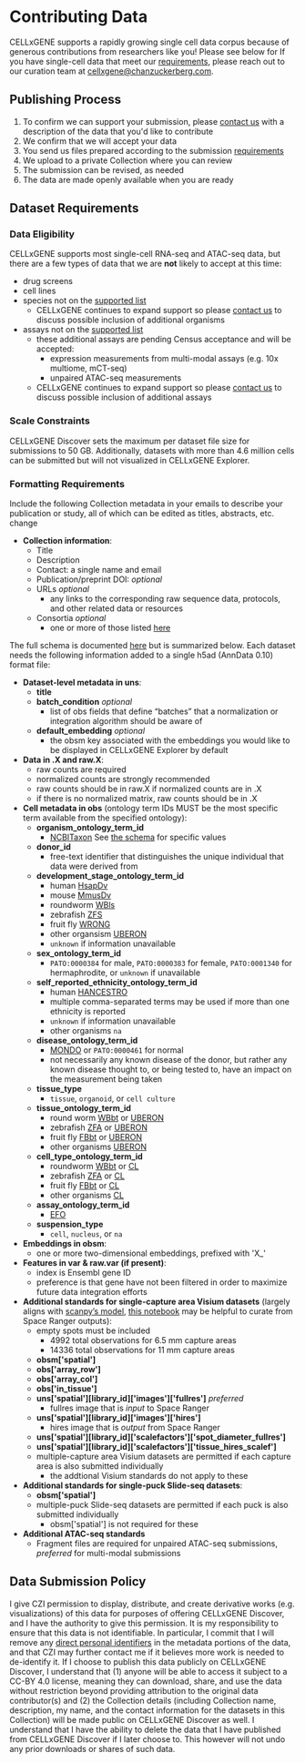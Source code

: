 # Contributing Data

CELLxGENE supports a rapidly growing single cell data corpus because of generous contributions from researchers like you! Please see below for If you have single-cell data that meet our [requirements](#dataset-requirements), please reach out to our curation team at [cellxgene@chanzuckerberg.com](mailto:cellxgene@chanzuckerberg.com).

## Publishing Process

1. To confirm we can support your submission, please [contact us] with a description of the data that you'd like to contribute
2. We confirm that we will accept your data
3. You send us files prepared according to the submission [requirements](#dataset-requirements)
4. We upload to a private Collection where you can review
5. The submission can be revised, as needed
6. The data are made openly available when you are ready

## Dataset Requirements

### Data Eligibility

CELLxGENE supports most single-cell RNA-seq and ATAC-seq data, but there are a few types of data that we are **not** likely to accept at this time:

- drug screens
- cell lines
- species not on the [supported list](https://chanzuckerberg.github.io/single-cell-curation/latest-schema.html#organism_ontology_term_id)
  - CELLxGENE continues to expand support so please [contact us] to discuss possible inclusion of additional organisms
- assays not on the [supported list](https://github.com/chanzuckerberg/cellxgene-census/blob/main/docs/census_accepted_assays.csv)
  - these additional assays are pending Census acceptance and will be accepted:
    - expression measurements from multi-modal assays (e.g. 10x multiome, mCT-seq)
    - unpaired ATAC-seq measurements
  - CELLxGENE continues to expand support so please [contact us] to discuss possible inclusion of additional assays

### Scale Constraints

CELLxGENE Discover sets the maximum per dataset file size for submissions to 50 GB. Additionally, datasets with more than 4.6 million cells can be submitted but will not visualized in CELLxGENE Explorer.

### Formatting Requirements

Include the following Collection metadata in your emails to describe your publication or study, all of which can be edited as titles, abstracts, etc. change

- **Collection information**:
  - Title
  - Description
  - Contact: a single name and email
  - Publication/preprint DOI: _optional_
  - URLs _optional_
    - any links to the corresponding raw sequence data, protocols, and other related data or resources
  - Consortia _optional_
    - one or more of those listed [here](https://github.com/chanzuckerberg/single-cell-data-portal/blob/main/backend/layers/common/validation.py#L12)

The full schema is documented [here](https://chanzuckerberg.github.io/single-cell-curation/latest-schema.html) but is summarized below. Each dataset needs the following information added to a single h5ad (AnnData 0.10) format file:

- **Dataset-level metadata in uns**:
  - **title**
  - **batch_condition** _optional_
    - list of obs fields that define “batches” that a normalization or integration algorithm should be aware of
  - **default_embedding** _optional_
    - the obsm key associated with the embeddings you would like to be displayed in CELLxGENE Explorer by default
- **Data in .X and raw.X**:
  - raw counts are required
  - normalized counts are strongly recommended
  - raw counts should be in raw.X if normalized counts are in .X
  - if there is no normalized matrix, raw counts should be in .X
- **Cell metadata in obs** (ontology term IDs MUST be the most specific term available from the specified ontology):
  - **organism_ontology_term_id**
    - [NCBITaxon] See [the schema](https://chanzuckerberg.github.io/single-cell-curation/latest-schema.html#organism_ontology_term_id) for specific values
  - **donor_id**
    - free-text identifier that distinguishes the unique individual that data were derived from
  - **development_stage_ontology_term_id**
    - human [HsapDv]
    - mouse [MmusDv]
    - roundworm [WBls](https://www.ebi.ac.uk/ols4/ontologies/wbls/classes/http%253A%252F%252Fpurl.obolibrary.org%252Fobo%252FWBls_0000825?lang=en)
    - zebrafish [ZFS](https://www.ebi.ac.uk/ols4/ontologies/zfs)
    - fruit fly [WRONG](https://www.ebi.ac.uk/ols/ontologies/hsapdv)
    - other organsism [UBERON](https://www.ebi.ac.uk/ols4/ontologies/uberon/classes/http%253A%252F%252Fpurl.obolibrary.org%252Fobo%252FUBERON_0000105)
    - `unknown` if information unavailable
  - **sex_ontology_term_id**
    - `PATO:0000384` for male, `PATO:0000383` for female, `PATO:0001340` for hermaphrodite, or `unknown` if unavailable
  - **self_reported_ethnicity_ontology_term_id**
    - human [HANCESTRO]
    - multiple comma-separated terms may be used if more than one ethnicity is reported
    - `unknown` if information unavailable
    - other organisms `na`
  - **disease_ontology_term_id**
    - [MONDO] or `PATO:0000461` for normal
    - not necessarily any known disease of the donor, but rather any known disease thought to, or being tested to, have an impact on the measurement being taken
  - **tissue_type**
    - `tissue`, `organoid`, or `cell culture`
  - **tissue_ontology_term_id**
    - round worm [WBbt](https://www.ebi.ac.uk/ols4/ontologies/wbbt/classes/http%253A%252F%252Fpurl.obolibrary.org%252Fobo%252FWBbt_0005766) or [UBERON]
    - zebrafish [ZFA](https://www.ebi.ac.uk/ols4/ontologies/zfa/classes/http%253A%252F%252Fpurl.obolibrary.org%252Fobo%252FZFA_0100000?lang=en) or [UBERON]
    - fruit fly [FBbt](https://www.ebi.ac.uk/ols4/ontologies/fbbt) or [UBERON]
    - other organisms [UBERON]
  - **cell_type_ontology_term_id**
    - roundworm [WBbt](https://www.ebi.ac.uk/ols4/ontologies/wbbt/classes/http%253A%252F%252Fpurl.obolibrary.org%252Fobo%252FWBbt_0004017) or [CL]
    - zebrafish [ZFA](https://www.ebi.ac.uk/ols4/ontologies/zfa/classes/http%253A%252F%252Fpurl.obolibrary.org%252Fobo%252FZFA_0009000) or [CL]
    - fruit fly [FBbt](https://www.ebi.ac.uk/ols4/ontologies/fbbt/classes/http%253A%252F%252Fpurl.obolibrary.org%252Fobo%252FFBbt_00007002) or [CL]
    - other organisms [CL]
  - **assay_ontology_term_id**
    - [EFO]
  - **suspension_type**
    - `cell`, `nucleus`, or `na`
- **Embeddings in obsm**:
  - one or more two-dimensional embeddings, prefixed with 'X\_'
- **Features in var & raw.var (if present)**:
  - index is Ensembl gene ID
  - preference is that gene have not been filtered in order to maximize future data integration efforts
- **Additional standards for single-capture area Visium datasets** (largely aligns with [scanpy’s model](https://scanpy.readthedocs.io/en/stable/generated/scanpy.read_visium.html), [this notebook](https://github.com/Lattice-Data/lattice-tools/blob/main/cellxgene_resources/curation_visium.ipynb) may be helpful to curate from Space Ranger outputs):
  - empty spots must be included
    - 4992 total observations for 6.5 mm capture areas
    - 14336 total observations for 11 mm capture areas
  - **obsm['spatial']**
  - **obs['array_row']**
  - **obs['array_col']**
  - **obs['in_tissue']**
  - **uns['spatial'][library_id]['images']['fullres']** _preferred_
    - fullres image that is _input_ to Space Ranger
  - **uns['spatial'][library_id]['images']['hires']**
    - hires image that is _output_ from Space Ranger
  - **uns['spatial'][library_id]['scalefactors']['spot_diameter_fullres']**
  - **uns['spatial'][library_id]['scalefactors']['tissue_hires_scalef']**
  - multiple-capture area Visium datasets are permitted if each capture area is also submitted individually
    - the addtional Visium standards do not apply to these
- **Additional standards for single-puck Slide-seq datasets**:
  - **obsm['spatial']**
  - multiple-puck Slide-seq datasets are permitted if each puck is also submitted individually
    - obsm['spatial'] is not required for these
- **Additional ATAC-seq standards**
  - Fragment files are required for unpaired ATAC-seq submissions, _preferred_ for multi-modal submissions

## Data Submission Policy

I give CZI permission to display, distribute, and create derivative works (e.g. visualizations) of this data for purposes of offering CELLxGENE Discover, and I have the authority to give this permission. It is my responsibility to ensure that this data is not identifiable. In particular, I commit that I will remove any [direct personal identifiers](https://docs.google.com/document/d/1sboOmbafvMh3VYjK1-3MAUt0I13UUJfkQseq8ANLPl8/edit) in the metadata portions of the data, and that CZI may further contact me if it believes more work is needed to de-identify it. If I choose to publish this data publicly on CELLxGENE Discover, I understand that (1) anyone will be able to access it subject to a CC-BY 4.0 license, meaning they can download, share, and use the data without restriction beyond providing attribution to the original data contributor(s) and (2) the Collection details (including Collection name, description, my name, and the contact information for the datasets in this Collection) will be made public on CELLxGENE Discover as well. I understand that I have the ability to delete the data that I have published from CELLxGENE Discover if I later choose to. This however will not undo any prior downloads or shares of such data.

[contact us]: mailto:cellxgene@chanzuckerberg.com
[CL]: https://www.ebi.ac.uk/ols/ontologies/cl
[EFO]: https://www.ebi.ac.uk/ols/ontologies/efo
[HANCESTRO]: https://www.ebi.ac.uk/ols/ontologies/hancestro
[HsapDv]: https://www.ebi.ac.uk/ols/ontologies/hsapdv
[MONDO]: https://www.ebi.ac.uk/ols/ontologies/mondo
[MmusDv]: https://www.ebi.ac.uk/ols/ontologies/mmusdv
[NCBITaxon]: https://www.ncbi.nlm.nih.gov/taxonomy
[UBERON]: https://www.ebi.ac.uk/ols/ontologies/uberon